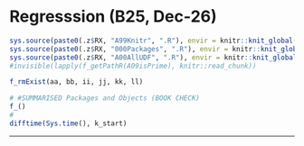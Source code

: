 # Regresssion (B25, Dec-26) {#b25 .unlisted .unnumbered}

```r
sys.source(paste0(.z$RX, "A99Knitr", ".R"), envir = knitr::knit_global())
sys.source(paste0(.z$RX, "000Packages", ".R"), envir = knitr::knit_global())
sys.source(paste0(.z$RX, "A00AllUDF", ".R"), envir = knitr::knit_global())
#invisible(lapply(f_getPathR(A09isPrime), knitr::read_chunk))
```

<!-- 
## Overview

- "Supervised Learning Algorithm: Regression"
  - "ForLater"

## Summary

## Validation {.unlisted .unnumbered .tabset .tabset-fade}

-->

```r
f_rmExist(aa, bb, ii, jj, kk, ll)
```

```r
# #SUMMARISED Packages and Objects (BOOK CHECK)
f_()
#
difftime(Sys.time(), k_start)
```

****
